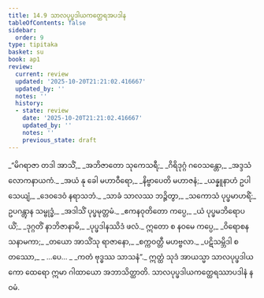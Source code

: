 ```yaml
---
title: 14.9 သာလပုပ္ဖဒါယကတ္ထေရအပဒါန
tableOfContents: false
sidebar:
  order: 9
type: tipitaka
basket: su
book: ap1
review:
  current: review
  updated: '2025-10-20T21:21:02.416667'
  updated_by: ''
  notes: ''
  history:
  - state: review
    date: '2025-10-20T21:21:02.416667'
    updated_by: ''
    notes: ''
    previous_state: draft
---
```



<DynamicBreadcrumb />


<ReviewStatus review={frontmatter.review} showDetails={true} />

<HypothesisAnnotation frontmatter={frontmatter} />

<Division number="60" book="ap1" e="ch" v="20" p="186">

<Paragraph number="2257" type="verses" book="ap1">
_“မိဂရာဇာ တဒါ အာသိံ,_  
_အဘိဇာတော သုကေသရီ;_  
_ဂိရိဒုဂ္ဂံ ဂဝေသန္တော,_  
_အဒ္ဒသံ လောကနာယကံ._  

</Paragraph>

</Division>
<Division number="61" book="ap1" e="ch" v="20" p="186">

<Paragraph number="2258" type="verses" book="ap1">
_အယံ နု ခေါ မဟာဝီရော,_  
_နိဗ္ဗာပေတိ မဟာဇနံ;_  
_ယန္နူနာဟံ ဥပါသေယျံ,_  
_ဒေဝဒေဝံ နရာသဘံ._  

</Paragraph>

</Division>
<Division number="62" book="ap1" e="ch" v="20" p="186">

<Paragraph number="2259" type="verses" book="ap1">
_သာခံ သာလဿ ဘဉ္ဇိတွာ,_  
_သကောသံ ပုပ္ဖမာဟရိံ;_  
ဥပဂန္တွာန သမ္ဗုဒ္ဓံ,_  
_အဒါသိံ ပုပ္ဖမုတ္တမံ._  

</Paragraph>

</Division>
<Division number="63" book="ap1" e="ch" v="20" p="186">

<Paragraph number="2260" type="verses" book="ap1">
_ဧကနဝုတိတော ကပ္ပေ,_  
_ယံ ပုပ္ဖမဘိရောပယိံ;_  
_ဒုဂ္ဂတိံ နာဘိဇာနာမိ,_  
_ပုပ္ဖဒါနဿိဒံ ဖလံ._  

</Paragraph>

</Division>
<Division number="64" book="ap1" e="ch" v="20" p="186">

<Paragraph number="2261" type="verses" book="ap1">
ဣတော စ နဝမေ ကပ္ပေ,_  
_ဝိရောစနသနာမကာ;_  
_တယော အာသိံသု ရာဇာနော,_  
_စက္ကဝတ္တီ မဟဗ္ဗလာ._  

</Paragraph>

</Division>
<Division number="65" book="ap1" e="ch" v="20" p="186">

<Paragraph number="2262" type="verses" book="ap1">
_ပဋိသမ္ဘိဒါ စတဿော,_  
_ …ပေ… _  
_ကတံ ဗုဒ္ဓဿ သာသနံ”._  

</Paragraph>

<Paragraph number="2263" book="ap1">
ဣတ္ထံ သုဒံ အာယသ္မာ သာလပုပ္ဖဒါယကော ထေရော ဣမာ ဂါထာယော အဘာသိတ္ထာတိ.

</Paragraph>
</Division>

<Paragraph number="2264" type="center" book="ap1">
သာလပုပ္ဖဒါယကတ္ထေရဿာပဒါနံ နဝမံ.
</Paragraph>